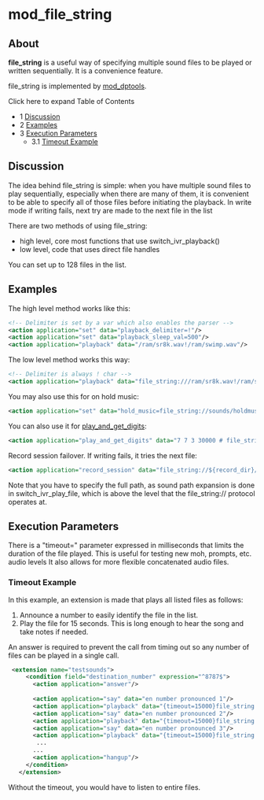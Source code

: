 
# mod_file_string 

 

## About

**file\_string** is a useful way of specifying multiple sound files to be played or written sequentially. It is a convenience feature.

file\_string is implemented by [mod\_dptools](./mod_dptools_1970333.mdx#-c).

Click here to expand Table of Contents

* 1 [Discussion](#discussion)
* 2 [Examples](#examples)
* 3 [Execution Parameters](#execution-parameters)  
   * 3.1 [Timeout Example](#timeout-example)

## Discussion

The idea behind file\_string is simple: when you have multiple sound files to play sequentially, especially when there are many of them, it is convenient to be able to specify all of those files before initiating the playback. In write mode if writing fails, next try are made to the next file in the list

There are two methods of using file\_string:

* high level, core most functions that use switch\_ivr\_playback()
* low level, code that uses direct file handles

You can set up to 128 files in the list.

## Examples

The high level method works like this:

```xml
<!-- Delimiter is set by a var which also enables the parser -->
<action application="set" data="playback_delimiter=!"/>
<action application="set" data="playback_sleep_val=500"/>
<action application="playback" data="/ram/sr8k.wav!/ram/swimp.wav"/> 
```

The low level method works this way:

```xml
<!-- Delimiter is always ! char -->
<action application="playback" data="file_string:///ram/sr8k.wav!/ram/swimp.wav"/> 
```

You may also use this for on hold music:

```xml
<action application="set" data="hold_music=file_string://sounds/holdmusic1.wav!sounds/yourcallisimportant.wav" />
```

You can also use it for [play\_and\_get\_digits](https://wiki.freeswitch.org/wiki/Misc.%5FDialplan%5FTools%5Fplay%5Fand%5Fget%5Fdigits "Misc. Dialplan Tools play and get digits"):

```xml
<action application="play_and_get_digits" data="7 7 3 30000 # file_string://${sound_prefix}/voicemail/8000/vm-hello.wav!${sound_prefix}/conference/8000/conf-pin.wav /invalid.wav ivrsel \d+"/>
```

Record session failover. If writing fails, it tries the next file:

```xml
<action application="record_session" data="file_string://${record_dir}/${record_filename}!${backup_record_dir}/${record_filename}"/>
```

Note that you have to specify the full path, as sound path expansion is done in switch\_ivr\_play\_file, which is above the level that the file\_string:// protocol operates at.

## Execution Parameters

There is a "timeout=" parameter expressed in milliseconds that limits the duration of the file played. This is useful for testing new moh, prompts, etc. audio levels It also allows for more flexible concatenated audio files.

### Timeout Example

In this example, an extension is made that plays all listed files as follows:

1. Announce a number to easily identify the file in the list.
2. Play the file for 15 seconds. This is long enough to hear the song and take notes if needed.

An answer is required to prevent the call from timing out so any number of files can be played in a single call.

```xml
 <extension name="testsounds">
     <condition field="destination_number" expression="^8787$">
       <action application="answer"/>
     
       <action application="say" data="en number pronounced 1"/>
       <action application="playback" data="{timeout=15000}file_string://${sound_dir}/music/8000/music1.wav"/>
       <action application="say" data="en number pronounced 2"/>
       <action application="playback" data="{timeout=15000}file_string://${sound_dir}/music/8000/music2.wav"/>
       <action application="say" data="en number pronounced 3"/>
       <action application="playback" data="{timeout=15000}file_string://${sound_dir}/music/8000/music3.wav"/>
        ...
       ...
       <action application="hangup"/>
     </condition>
   </extension>
```

Without the timeout, you would have to listen to entire files.


